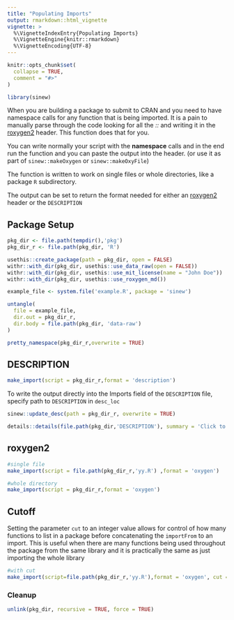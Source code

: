 ```yaml
---
title: "Populating Imports"
output: rmarkdown::html_vignette
vignette: >
  %\VignetteIndexEntry{Populating Imports}
  %\VignetteEngine{knitr::rmarkdown}
  %\VignetteEncoding{UTF-8}
---
```


```r
knitr::opts_chunk$set(
  collapse = TRUE,
  comment = "#>"
)
```

```r
library(sinew)
```

When you are building a package to submit to CRAN and you need to have namespace calls for any function that is being imported. It is a pain to manually parse through the code looking for all the *::* and writing it in the [roxygen2](https://cran.r-project.org/web/packages/roxygen2/vignettes/roxygen2.html) header. This function does that for you.

You can write normally your script with the __namespace__ calls and in the end run the function and you can paste the output into the header. (or use it as part of `sinew::makeOxygen` or `sinew::makeOxyFile`)

The function is written to work on single files or whole directories, like a package `R` subdirectory.

The output can be set to return the format needed for either an [roxygen2](https://cran.r-project.org/web/packages/roxygen2/vignettes/roxygen2.html) header or the `DESCRIPTION`

## Package Setup

```r
pkg_dir <- file.path(tempdir(),'pkg')
pkg_dir_r <- file.path(pkg_dir, 'R')

usethis::create_package(path = pkg_dir, open = FALSE)
withr::with_dir(pkg_dir, usethis::use_data_raw(open = FALSE))
withr::with_dir(pkg_dir, usethis::use_mit_license(name = "John Doe"))
withr::with_dir(pkg_dir, usethis::use_roxygen_md())

```
 
```r
example_file <- system.file('example.R', package = 'sinew')

```
 
```r
untangle(
  file = example_file, 
  dir.out = pkg_dir_r, 
  dir.body = file.path(pkg_dir, 'data-raw')
)

```
 
```r
pretty_namespace(pkg_dir_r,overwrite = TRUE)
```

## DESCRIPTION

```r
make_import(script = pkg_dir_r,format = 'description')
```

To write the output directly into the Imports field of the `DESCRIPTION` file, specify path to `DESCRIPTION` in `desc_loc`

```r
sinew::update_desc(path = pkg_dir_r, overwrite = TRUE)
```

```r
details::details(file.path(pkg_dir,'DESCRIPTION'), summary = 'Click to see DESCRIPTION file',lang = '')
```

## roxygen2

```r
#single file
make_import(script = file.path(pkg_dir_r,'yy.R') ,format = 'oxygen')
```

```r
#whole directory
make_import(script = pkg_dir_r,format = 'oxygen')
```

## Cutoff

Setting the parameter `cut` to an integer value allows for control of how many functions to list in a package before concatenating the `importFrom` to an import. This is useful when there are many functions being used throughout the package from the same library and it is practically the same as just importing the whole library

```r
#with cut
make_import(script=file.path(pkg_dir_r,'yy.R'),format = 'oxygen', cut = 1)
```

### Cleanup

```r
unlink(pkg_dir, recursive = TRUE, force = TRUE)
```
